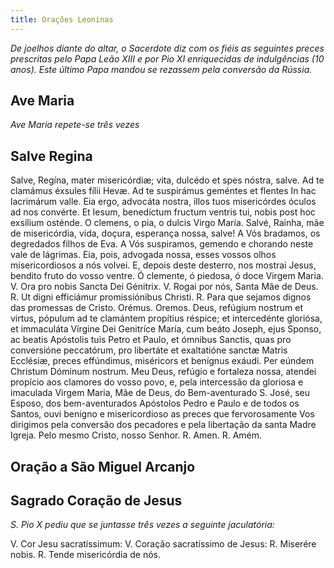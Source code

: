 ```yaml
---
title: Orações Leoninas
---
```


<em>
  De joelhos diante do altar, o Sacerdote diz com os fiéis as seguintes preces
  prescritas pelo Papa Leão XIII e por Pio XI enriquecidas de indulgências (10
  anos). Este último Papa mandou se rezassem pela conversão da Rússia.
</em>


## Ave Maria

<em>Ave Maria repete-se três vezes</em>

<AveMaria />

## Salve Regina

<div class="grid grid-cols-2 gap-5">
  <span class="col-6 dropcaps text-justify">
    Salve, Regína, mater misericórdiæ; vita, dulcédo et spes nóstra, salve. Ad
    te clamámus éxsules fílii Hevæ. Ad te suspirámus geméntes et flentes In hac
    lacrimárum valle. Eia ergo, advocáta nostra, illos tuos misericórdes óculos
    ad nos convérte. Et Iesum, benedíctum fructum ventris tui, nobis post hoc
    exsílium osténde. O clemens, o pia, o dulcis Virgo María.
  </span>
  <span class="col-6 dropcaps text-justify">
    Salvé, Rainha, mãe de misericórdia, vida, doçura, esperança nossa, salve! A
    Vós bradamos, os degredados filhos de Eva. A Vós suspiramos, gemendo e
    chorando neste vale de lágrimas. Eia, pois, advogada nossa, esses vossos
    olhos misericordiosos a nós volvei. E, depois deste desterro, nos mostrai
    Jesus, bendito fruto do vosso ventre. Ó clemente, ó piedosa, ó doce Virgem
    Maria.
  </span>
  <span class="col-6 text-justify">V. Ora pro nobis Sancta Dei Génitrix.</span>
  <span class="col-6 text-justify">V. Rogai por nós, Santa Mãe de Deus.</span>
  <span class="col-6 text-justify">
    <span class="text-danger">R.</span> Ut digni efficiámur promissiónibus
    Christi.
  </span>
  <span class="col-6 text-justify">
    <span class="text-danger">R.</span> Para que sejamos dignos das promessas de
    Cristo.
  </span>
  <span class="col-6 text-danger text-center">Orémus.</span>
  <span class="col-6 text-danger text-center">Oremos.</span>
  <span class="col-6 dropcaps text-justify">
    Deus, refúgium nostrum et virtus, pópulum ad te clamántem propítius réspice;
    et intercedénte gloriósa, et immaculáta Vírgine Dei Genitríce María, cum
    beáto Joseph, ejus Sponso, ac beatis Apóstolis tuis Petro et Paulo, et
    ómnibus Sanctis, quas pro conversióne peccatórum, pro libertáte et
    exaltatióne sanctæ Matris Ecclésiæ, preces effúndimus, miséricors et
    benígnus exáudi. Per eúndem Christum Dóminum nostrum.
  </span>
  <span class="col-6 dropcaps text-justify">
    Meu Deus, refúgio e fortaleza nossa, atendei propício aos clamores do vosso
    povo, e, pela intercessão da gloriosa e imaculada Virgem Maria, Mãe de Deus,
    do Bem-aventurado S. José, seu Esposo, dos bem-aventurados Apóstolos Pedro e
    Paulo e de todos os Santos, ouvi benigno e misericordioso as preces que
    fervorosamente Vos dirigimos pela conversão dos pecadores e pela libertação
    da santa Madre Igreja. Pelo mesmo Cristo, nosso Senhor.
  </span>
  <span class="col-6 text-justify">
    <span class="text-danger">R.</span> Amen.
  </span>
  <span class="col-6 text-justify">
    <span class="text-danger">R.</span> Amém.
  </span>
</div>


## Oração a São Miguel Arcanjo

<SaoMiguel />

## Sagrado Coração de Jesus

<em>S. Pio X pediu que se juntasse três vezes a seguinte jaculatória:</em>

<div class="grid grid-cols-2 gap-5">
  <span class="col-6 text-justify">V. Cor Jesu sacratíssimum:</span>
  <span class="col-6 text-justify">V. Coração sacratíssimo de Jesus:</span>
  <span class="col-6 text-justify">
    <span class="text-danger">R.</span> Miserére nobis.
  </span>
  <span class="col-6 text-justify">
    <span class="text-danger">R.</span> Tende misericórdia de nós.
  </span>
</div>

